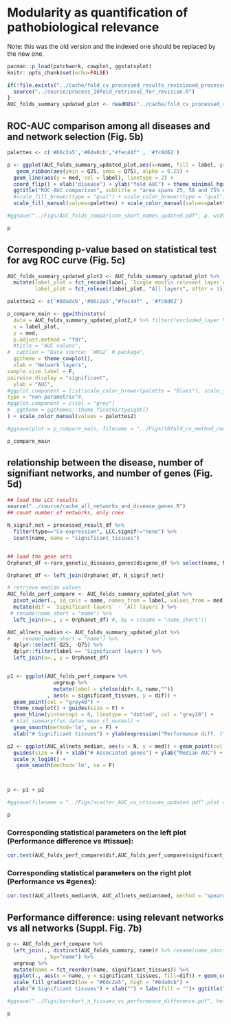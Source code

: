 # Modularity as quantification of pathobiological relevance

Note: this was the old version and the indexed one should be replaced by the new one.

```r
pacman::p_load(patchwork, cowplot, ggstatsplot)
knitr::opts_chunk$set(echo=FALSE)

if(!file.exists("../cache/fold_cv_processed_results_revisioned_processed.RDS")){
  source("../source/process_10fold_retrieval_for_revision.R")
}
AUC_folds_summary_updated_plot <- readRDS("../cache/fold_cv_processed_results_revisioned_processed.RDS")
```

## ROC-AUC comparison among all diseases and and network selection (Fig. 5b)
```r
palettes <- c('#66c2a5','#8da0cb',"#fec44f" , '#fc8d62')

p <- ggplot(AUC_folds_summary_updated_plot,aes(x=name, fill = label, group = label)) +
   geom_ribbon(aes(ymin = Q25, ymax = Q75), alpha = 0.25) +
  geom_line(aes(y = med, col = label), linetype = 2) +
  coord_flip() + xlab("disease") + ylab("fold AUC") + theme_minimal_hgrid() + theme(legend.position = "bottom") +
  ggtitle("ROC-AUC comparison", subtitle = "area spans 25, 50 and 75% quantile") +
  #scale_fill_brewer(type = "qual") + scale_color_brewer(type = "qual")
  scale_fill_manual(values=palettes) + scale_color_manual(values=palettes)

#ggsave("../Figs/AUC_folds_comparison_short_names_updated.pdf", p, width = 6, height = 6)

p
```


## Corresponding p-value based on statistical test for avg ROC curve (Fig. 5c)

```r
AUC_folds_summary_updated_plot2 <- AUC_folds_summary_updated_plot %>%
  mutate(label_plot = fct_recode(label, `Single most\n relevant layer`="SingleMostSignif"),
         label_plot = fct_relevel(label_plot, "All layers", after = 1))

palettes2 <- c('#8da0cb','#66c2a5',"#fec44f" , '#fc8d62')

p_compare_main <- ggwithinstats(
  data = AUC_folds_summary_updated_plot2,# %>% filter(!excluded_layer %in% c("CoEx", "CoEssential")) %>% ungroup,
  x = label_plot,
  y = med,
  p.adjust.method = "fdr",
  #title = "AUC values",
#  caption = "Data source: `WRS2` R package",
  ggtheme = theme_cowplot(), 
  xlab = "Network layers",
sample.size.label = F,
pairwise.display = "significant",
  ylab = "AUC", 
#ggplot.component = list(scale_color_brewer(palette = "Blues"), scale_fill_brewer(palette = "Blues")),
type = "non-parametric"#, 
#ggplot.component = c(col = "grey")
#  ggtheme = ggthemes::theme_fivethirtyeight()
) + scale_color_manual(values = palettes2)

#ggsave(plot = p_compare_main, filename = "../Figs/10fold_cv_method_compared_boxplot_updated.pdf", width = 6.5, height = 4, scale = 0.9)

p_compare_main
```



## relationship between the disease, number of signifiant networks, and number of genes (Fig. 5d)


```r
## load the LCC results 
source("../source/cache_all_networks_and_disease_genes.R")
## count number of networks, only coex

N_signif_net = processed_result_df %>% 
  filter(type=="Co-expression", LCC.signif!="none") %>%
  count(name, name = "significant_tissues")


## load the gene sets
Orphanet_df <-rare_genetic_diseases_genes$disgene_df %>% select(name, N)

Orphanet_df <- left_join(Orphanet_df, N_signif_net)

# retrieve median values
AUC_folds_perf_compare <- AUC_folds_summary_updated_plot %>% 
  pivot_wider(., id_cols = name, names_from = label, values_from = med) %>%
  mutate(dif = `Significant layers` - `All layers`) %>%
 # rename(name_short = "name") %>%
  left_join(x=., y = Orphanet_df) #, by = c(name = "name_short"))

AUC_allnets_median <- AUC_folds_summary_updated_plot %>% 
#    rename(name_short = "name") %>%
  dplyr::select(-Q25, -Q75) %>%
  dplyr::filter(label == 'Significant layers') %>%
  left_join(x=., y = Orphanet_df)


p1 <- ggplot(AUC_folds_perf_compare %>%
               ungroup %>%
               mutate(label = ifelse(dif< 0, name,""))
             , aes(x = significant_tissues, y = dif)) + 
  geom_point(col = "grey40") + 
  theme_cowplot() + guides(size = F) + 
  geom_hline(yintercept = 0, linetype = "dotted", col = "grey20") + 
 # stat_summary(fun.data= mean_cl_normal) + 
  geom_smooth(method='lm', se = F) +
  xlab("# Significant tissues") + ylab(expression("Performance diff. ("*Delta*"AUC)"))

p2 <- ggplot(AUC_allnets_median, aes(x = N, y = med)) + geom_point(col = "grey40") + theme_cowplot() + 
  guides(size = F) + xlab("# Associated genes") + ylab("Median AUC") + 
  scale_x_log10() +
   geom_smooth(method='lm', se = F)   



p <- p1 + p2

#ggsave(filename = "../Figs/scatter_AUC_vs_ntissues_updated.pdf",plot = p,  height = 3, width = 6)

p
```
### Corresponding statistical parameters on the left plot (Performance difference vs #tissue):

```r
cor.test(AUC_folds_perf_compare$dif,AUC_folds_perf_compare$significant_tissues, method = "spearman")
```

### Corresponding statistical parameters on the right plot (Performance vs #genes):
```r
cor.test(AUC_allnets_median$N, AUC_allnets_median$med, method = "spearman")
```

## Performance difference: using relevant networks vs all networks (Suppl. Fig. 7b)


```r
p <- AUC_folds_perf_compare %>%
  left_join(., distinct(AUC_folds_summary, name)# %>% rename(name_short = "name")
            , by="name") %>%
  ungroup %>% 
  mutate(name = fct_reorder(name, significant_tissues)) %>%
  ggplot(., aes(x = name, y = significant_tissues, fill=dif)) + geom_col() + theme_minimal() + coord_flip() + 
  scale_fill_gradient2(low = "#66c2a5", high = "#8da0cb") + 
  ylab("# Significant tissues") + xlab("") + labs(fill = "")+ ggtitle("Performance difference", subtitle = "Selected networks vs all networks")

#ggsave("../Figs/barchart_n_tissues_vs_performance_difference.pdf", height = 4, width = 6)

p
```




